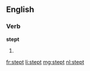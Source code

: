 ==English==

===Verb===
'''stept'''

# {{obsolete}} {{past of|step}}

[[fr:stept]]
[[li:stept]]
[[mg:stept]]
[[nl:stept]]